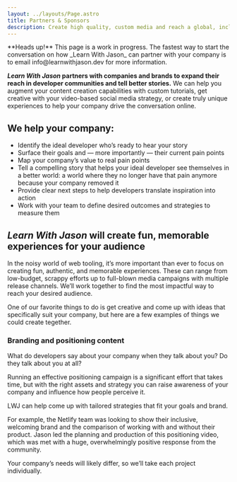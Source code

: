 ```yaml
---
layout: ../layouts/Page.astro
title: Partners & Sponsors
description: Create high quality, custom media and reach a global, inclusive community of intermediate to senior-plus web developers.
---
```



<Aside>
  **Heads up!** This page is a work in progress. The fastest way to start the
  conversation on how _Learn With Jason_ can partner with your company is to
  email info@learnwithjason.dev for more information.
</Aside>

**_Learn With Jason_ partners with companies and brands to expand their reach in developer communities and tell better stories.** We can help you augment your content creation capabilities with custom tutorials, get creative with your video-based social media strategy, or create truly unique experiences to help your company drive the conversation online.

## We help your company:

- Identify the ideal developer who’s ready to hear your story
- Surface their goals and — more importantly — their current pain points
- Map your company’s value to real pain points
- Tell a compelling story that helps your ideal developer see themselves in a better world: a world where they no longer have that pain anymore because your company removed it
- Provide clear next steps to help developers translate inspiration into action
- Work with your team to define desired outcomes and strategies to measure them

## _Learn With Jason_ will create fun, memorable experiences for your audience

In the noisy world of web tooling, it’s more important than ever to focus on creating fun, authentic, and memorable experiences. These can range from low-budget, scrappy efforts up to full-blown media campaigns with multiple release channels. We’ll work together to find the most impactful way to reach your desired audience.

One of our favorite things to do is get creative and come up with ideas that specifically suit your company, but here are a few examples of things we could create tegether.

### Branding and positioning content

What do developers say about your company when they talk about you? Do they talk about you at all?

Running an effective positioning campaign is a significant effort that takes time, but with the right assets and strategy you can raise awareness of your company and influence how people perceive it.

LWJ can help come up with tailored strategies that fit your goals and brand.

For example, the Netlify team was looking to show their inclusive, welcoming brand and the comparison of working with and without their product. Jason led the planning and production of this positioning video, which was met with a huge, overwhelmingly positive response from the community.

<YouTube
  id="gUlAMMborUI"
  credit="Netlify"
  creditLink="https://youtu.be/gUlAMMborUI"
/>

Your company’s needs will likely differ, so we’ll take each project individually.

###
